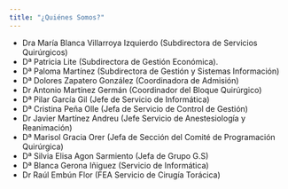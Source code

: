 ```yaml
---
title: "¿Quiénes Somos?"
---
```



- Dra María Blanca Villarroya Izquierdo (Subdirectora de Servicios Quirúrgicos)
- Dª Patricia Lite (Subdirectora de Gestión Económica).
- Dª Paloma Martínez (Subdirectora de Gestión y Sistemas Información)
- Dª Dolores Zapatero González (Coordinadora de Admisión)
- Dr Antonio Martínez Germán (Coordinador del Bloque Quirúrgico)
- Dª Pilar García Gil (Jefe de Servicio de Informática) 
- Dª Cristina Peña Olle (Jefa de Servicio de Control de Gestión)
- Dr Javier Martínez Andreu (Jefe Servicio de Anestesiología y Reanimación)
- Dª Marisol Gracia Orer (Jefa de Sección del Comité de Programación Quirúrgica)
- Dª Silvia Elisa Agon Sarmiento (Jefa de Grupo G.S) 
- Dª Blanca Gerona Iñiguez (Servicio de Informática)
- Dr Raúl Embún Flor (FEA Servicio de Cirugía Torácica)